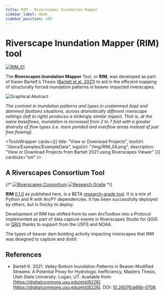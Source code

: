 ```yaml
---
title: RIM - Riverscapes Inundation Mapper
sidebar_label: Home
sidebar_position: 100
---
```



# Riverscape Inundation Mapper (RIM) tool

[![RIM_01](/img/RIM_01.png)](https://digitalcommons.usu.edu/etd/8226/)

The **Riverscapes Inundation Mapper** Tool, or **RIM**, was developed as part of Karen Bartelt's Thesis ([Bartelt et al. 2021](https://digitalcommons.usu.edu/etd/8226/)) to aid in the efficient mapping of structurally forced inundation patterns in beaver impacted riverscapes.



![Graphical Abstract](/img/GraphicalAbstract.png)


*The contrast in inundation patterns and types in undammed (top) and dammed (bottom) situations, across dramatically different riverscape settings (left to right) produces a strikingly similar impact. That is, at the same baseflows, inundation is increased from 2 to 7 fold with a greater diversity of flow types (i.e. more ponded and overflow areas instead of just free flowing).*





<ToolsWrapper
  cards={[{
    title: "View or Download Projects",
    toolUrl: "/docs/Examples/ExampleData",
    logoUrl: "/img/RIM_04.png",
    description: "View or Download Projects from Bartelt 2021 using Riverscapes Viewer"
  }]}
  cardsize="sm"
/>



## A Riverscapes Consortium Tool


{/* [![Riverscapes Consortium](https://rave.riverscapes.net/img/logos/RC_Black.png)](https://riverscapes.net)
[![Research Grade](https://riverscapes.net/img/tools/grade/TRL_3_128w.png)](https://riverscapes.net/Tools/discrimination.html#research-grade) */}

**RIM** [0.1.0](https://github.com/Riverscapes/RIM/releases/tag/v0.1.0) as published here, is a BETA [research-grade tool](https://riverscapes.net/Tools/discrimination.html#research-grade). It is a mix of Python and R with ArcPY dependencies. It has been successfully deployed by others, but is finicky to deploy.

Development of RIM has shifted from its own ArcToolbox into a Protocol implemented as part of data capture events in Riverscapes Studio for QGIS or [QRiS](https://qris.riverscapes.net/) thanks to support from the USFS and NOAA.

The types of beaver dam building activity impacting riverscapes that RIM was designed to capture and distill: 

<YouTubeEmbed videoId="sLutYEEARck" title="Beaver Dam Building Activity" />

## References

- Bartelt K. 2021. Valley Bottom Inundation Patterns in Beaver-Modified Streams: A Potential Proxy for Hydrologic Inefficiency, Masters Thesis, Utah State University: Logan, UT. Available from: [https://digitalcommons.usu.edu/etd/8226](https://digitalcommons.usu.edu/etd/8226). DOI: [10.26076/a66b-0708](https://doi.org/10.26076/a66b-0708).
